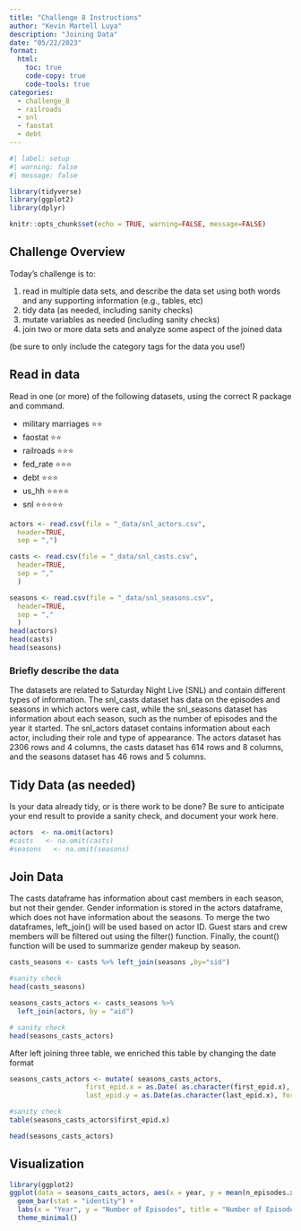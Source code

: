 ```yaml
---
title: "Challenge 8 Instructions"
author: "Kevin Martell Luya"
description: "Joining Data"
date: "05/22/2023"
format:
  html:
    toc: true
    code-copy: true
    code-tools: true
categories:
  - challenge_8
  - railroads
  - snl
  - faostat
  - debt
---
```


```r
#| label: setup
#| warning: false
#| message: false

library(tidyverse)
library(ggplot2)
library(dplyr)

knitr::opts_chunk$set(echo = TRUE, warning=FALSE, message=FALSE)
```

## Challenge Overview

Today's challenge is to:

1)  read in multiple data sets, and describe the data set using both words and any supporting information (e.g., tables, etc)
2)  tidy data (as needed, including sanity checks)
3)  mutate variables as needed (including sanity checks)
4)  join two or more data sets and analyze some aspect of the joined data

(be sure to only include the category tags for the data you use!)

## Read in data

Read in one (or more) of the following datasets, using the correct R package and command.

  - military marriages ⭐⭐
  - faostat ⭐⭐
  - railroads  ⭐⭐⭐
  - fed_rate ⭐⭐⭐
  - debt ⭐⭐⭐
  - us_hh ⭐⭐⭐⭐
  - snl ⭐⭐⭐⭐⭐

```r

actors <- read.csv(file = "_data/snl_actors.csv",
  header=TRUE,
  sep = ",")

casts <- read.csv(file = "_data/snl_casts.csv",
  header=TRUE,
  sep = ","
  )

seasons <- read.csv(file = "_data/snl_seasons.csv",
  header=TRUE,
  sep = ","
  )
head(actors)
head(casts)
head(seasons)

```
### Briefly describe the data

The datasets are related to Saturday Night Live (SNL) and contain different types of information. The snl_casts dataset has data on the episodes and seasons in which actors were cast, while the snl_seasons dataset has information about each season, such as the number of episodes and the year it started. The snl_actors dataset contains information about each actor, including their role and type of appearance. The actors dataset has 2306 rows and 4 columns, the casts dataset has 614 rows and 8 columns, and the seasons dataset has 46 rows and 5 columns.


## Tidy Data (as needed)

Is your data already tidy, or is there work to be done? Be sure to anticipate your end result to provide a sanity check, and document your work here.

```r
actors  <- na.omit(actors)
#casts   <- na.omit(casts)
#seasons   <- na.omit(seasons)
```


## Join Data

The casts dataframe has information about cast members in each season, but not their gender. Gender information is stored in the actors dataframe, which does not have information about the seasons. To merge the two dataframes, left_join() will be used based on actor ID. Guest stars and crew members will be filtered out using the filter() function. Finally, the count() function will be used to summarize gender makeup by season.
```r
casts_seasons <- casts %>% left_join(seasons ,by="sid")

#sanity check 
head(casts_seasons)
```
```r
seasons_casts_actors <- casts_seasons %>% 
  left_join(actors, by = "aid")

# sanity check
head(seasons_casts_actors)
```

After left joining three table, we enriched this table by changing the date format
```r
seasons_casts_actors <- mutate( seasons_casts_actors, 
                   first_epid.x = as.Date( as.character(first_epid.x), format= "%Y%m%d"), 
                   last_epid.y = as.Date(as.character(last_epid.x), format = "%Y%m%d"))

#sanity check
table(seasons_casts_actors$first_epid.x)

```


```r
head(seasons_casts_actors)
```

## Visualization
```r
library(ggplot2)
ggplot(data = seasons_casts_actors, aes(x = year, y = mean(n_episodes.x), fill = gender)) +
  geom_bar(stat = "identity") +
  labs(x = "Year", y = "Number of Episodes", title = "Number of Episodes per Season") +
  theme_minimal()
```

